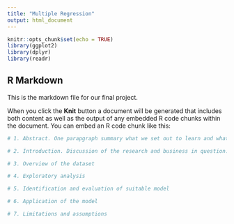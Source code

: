 ```yaml
---
title: "Multiple Regression"
output: html_document
---
```


```r
knitr::opts_chunk$set(echo = TRUE)
library(ggplot2)
library(dplyr)
library(readr)
```

## R Markdown

This is the markdown file for our final project. 

When you click the **Knit** button a document will be generated that includes both content as well as the output of any embedded R code chunks within the document. You can embed an R code chunk like this:

```r
# 1. Abstract. One parapgraph summary what we set out to learn and what final conclusions were. 
```



```r
# 2. Introduction. Discussion of the research and business in question. 
```


```r

# 3. Overview of the dataset

```


```r

# 4. Exploratory analysis

```


```r

# 5. Identification and evaluation of suitable model

```


```r

# 6. Application of the model 

```


```r

# 7. Limitations and assumptions 

```



